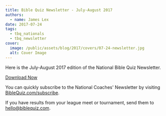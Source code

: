 ```yaml
---
title: Bible Quiz Newsletter - July-August 2017
authors:
  - name: James Lex
date: 2017-07-24
tags:
  - tbq_nationals
  - tbq_newsletter
cover:
  image: /public/assets/blog/2017/covers/07-24-newsletter.jpg
  alt: Cover Image
---
```


Here is the July-August 2017 edition of the National Bible Quiz Newsletter.

<a href="/assets/blog/2017/07-newsletter.pdf" class="btn btn-primary">Download Now</a>

You can quickly subscribe to the National Coaches' Newsletter by visiting [BibleQuiz.com/subscribe](/subscribe).

If you have results from your league meet or tournament, send them to [hello@biblequiz.com](mailto:hello@biblequiz.com).
